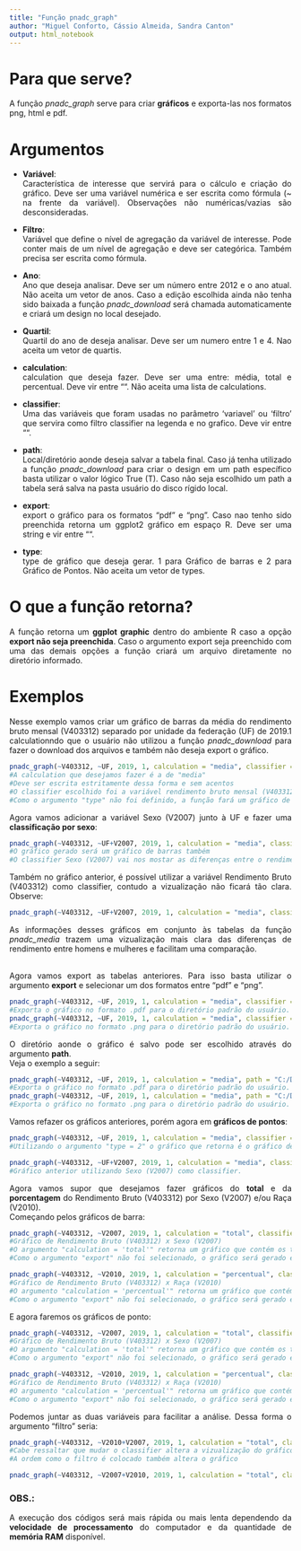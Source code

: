 ```yaml
---
title: "Função pnadc_graph"
author: "Miguel Conforto, Cássio Almeida, Sandra Canton"
output: html_notebook
---
```

# Para que serve?
<div style="text-align: justify">
  A função _pnadc_graph_ serve para criar **gráficos** e exporta-las nos formatos png, html e pdf.
  
# Argumentos
<div style="text-align: justify">
* **Variável**:
<br/> Característica de interesse que servirá para o cálculo e criação do gráfico. Deve ser uma variável numérica e ser escrita como fórmula (~ na frente da variável). Observações não numéricas/vazias são desconsideradas.

* **Filtro**:
<br/> Variável que define o nível de agregação da variável de interesse. Pode conter mais de um nível de agregação e deve ser categórica. Também precisa ser escrita como fórmula.

* **Ano**:
<br/> Ano que deseja analisar. Deve ser um número entre 2012 e o ano atual. Não aceita um vetor de anos. Caso a edição escolhida ainda não tenha sido baixada a função _pnadc_download_ será chamada automaticamente e criará um design no local desejado.

* **Quartil**: 
<br/> Quartil do ano de deseja analisar. Deve ser um numero entre 1 e 4. Nao aceita um vetor de quartis.

* **calculation**:
<br/> calculation que deseja fazer. Deve ser uma entre: média, total e percentual. Deve vir entre "". Não aceita uma lista de calculations.

* **classifier**:
<br/> Uma das variáveis que foram usadas no parâmetro 'variavel' ou 'filtro' que servira como filtro classifier na legenda e no grafico. Deve vir entre "".

* **path**:
<br/> Local/diretório aonde deseja salvar a tabela final. Caso já tenha utilizado a função _pnadc_download_ para criar o design em um path específico basta utilizar o valor lógico True (T). Caso não seja escolhido um path a tabela será salva na pasta usuário do disco rígido local.

* **export**:
<br/> export o gráfico para os formatos "pdf" e "png". Caso nao tenho sido preenchida retorna um ggplot2 gráfico em espaço R. Deve ser uma string e vir entre "".

* **type**:
<br/> type de gráfico que deseja gerar. 1 para Gráfico de barras e 2 para Gráfico de Pontos. Não aceita um vetor de types.

# O que a função retorna?
<div style="text-align: justify">
  A função retorna um **ggplot graphic** dentro do ambiente R caso a opção **export não seja preenchida**. Caso o argumento export seja preenchido com uma das demais opções a função criará um arquivo diretamente no diretório informado.
  
# Exemplos
<div style="text-align: justify">
  Nesse exemplo vamos criar um gráfico de barras da média do rendimento bruto mensal (V403312) separado por unidade da federação (UF) de 2019.1 calculationndo que o usuário não utilizou a função _pnadc_download_ para fazer o download dos arquivos e também não deseja export o gráfico.
  
```r
pnadc_graph(~V403312, ~UF, 2019, 1, calculation = "media", classifier = "V403312")
#A calculation que desejamos fazer é a de "media"
#Deve ser escrita estritamente dessa forma e sem acentos
#O classifier escolhido foi a variável rendimento bruto mensal (V403312)
#Como o argumento "type" não foi definido, a função fará um gráfico de barras
```
<div style="text-align: justify">
  Agora vamos adicionar a variável Sexo (V2007) junto à UF e fazer uma **classificação por sexo**:

```r
pnadc_graph(~V403312, ~UF+V2007, 2019, 1, calculation = "media", classifier = "V2007")
#O gráfico gerado será um gráfico de barras também
#O classifier Sexo (V2007) vai nos mostar as diferenças entre o rendimento bruto de cada Sexo
```

<div style="text-align: justify">
  Também no gráfico anterior, é possível utilizar a variável Rendimento Bruto (V403312) como classifier, contudo a vizualização não ficará tão clara. Observe:
  
```r
pnadc_graph(~V403312, ~UF+V2007, 2019, 1, calculation = "media", classifier = "V403312")
```

<div style="text-align: justify">
  As informações desses gráficos em conjunto às tabelas da função _pnadc_media_ trazem uma vizualização mais clara das diferenças de rendimento entre homens e mulheres e facilitam uma comparação.

<br/>   Agora vamos export as tabelas anteriores. Para isso basta utilizar o argumento **export** e selecionar um dos formatos entre "pdf" e "png".
```r
pnadc_graph(~V403312, ~UF, 2019, 1, calculation = "media", classifier = "V403312", export = "pdf")
#Exporta o gráfico no formato .pdf para o diretório padrão do usuário.
pnadc_graph(~V403312, ~UF, 2019, 1, calculation = "media", classifier = "V403312", export = "png")
#Exporta o gráfico no formato .png para o diretório padrão do usuário.
```
<div style="text-align: justify">
  O diretório aonde o gráfico é salvo pode ser escolhido através do argumento **path**.
<br/>Veja o exemplo a seguir:

```r
pnadc_graph(~V403312, ~UF, 2019, 1, calculation = "media", path = "C:/Dados_PNADc", classifier = "V403312", export = "pdf")
#Exporta o gráfico no formato .pdf para o diretório padrão do usuário.
pnadc_graph(~V403312, ~UF, 2019, 1, calculation = "media", path = "C:/Dados_PNADc", classifier = "V403312", export = "png")
#Exporta o gráfico no formato .png para o diretório padrão do usuário.
```

<div style="text-align: justify">
  Vamos refazer os gráficos anteriores, porém agora em **gráficos de pontos**:
```r
pnadc_graph(~V403312, ~UF, 2019, 1, calculation = "media", classifier = "V403312", type = 2)
#Utilizando o argumento "type = 2" o gráfico que retorna é o gráfico de pontos ao invés do gráfico de barras.
```

  
```r
pnadc_graph(~V403312, ~UF+V2007, 2019, 1, calculation = "media", classifier = "V2007", type = 2)
#Gráfico anterior utilizando Sexo (V2007) como classifier.
```
<div style="text-align: justify">
  Agora vamos supor que desejamos fazer gráficos do **total** e da **porcentagem** do Rendimento Bruto (V403312) por Sexo (V2007) e/ou Raça (V2010).
<br/> Começando pelos gráficos de barra:

```r
pnadc_graph(~V403312, ~V2007, 2019, 1, calculation = "total", classifier = "V2007")
#Gráfico de Rendimento Bruto (V403312) x Sexo (V2007)
#O argumento "calculation = 'total'" retorna um gráfico que contém os totais da variável Rendimento Bruto (V403312)
#Como o argumento "export" não foi selecionado, o gráfico será gerado em ambiente R
```

```r
pnadc_graph(~V403312, ~V2010, 2019, 1, calculation = "percentual", classifier = "V403312")
#Gráfico de Rendimento Bruto (V403312) x Raça (V2010)
#O argumento "calculation = 'percentual'" retorna um gráfico que contém os percentuais da variável Rendimento Bruto (V403312)
#Como o argumento "export" não foi selecionado, o gráfico será gerado em ambiente R
```
<div style="text-align: justify">
  E agora faremos os gráficos de ponto:

```r
pnadc_graph(~V403312, ~V2007, 2019, 1, calculation = "total", classifier = "V403312", type = 2)
#Gráfico de Rendimento Bruto (V403312) x Sexo (V2007)
#O argumento "calculation = 'total'" retorna um gráfico que contém os totais da variável Rendimento Bruto (V403312)
#Como o argumento "export" não foi selecionado, o gráfico será gerado em ambiente R
```

```r
pnadc_graph(~V403312, ~V2010, 2019, 1, calculation = "percentual", classifier = "V403312", type = 2)
#Gráfico de Rendimento Bruto (V403312) x Raça (V2010)
#O argumento "calculation = 'percentual'" retorna um gráfico que contém os percentuais da variável Rendimento Bruto (V403312)
#Como o argumento "export" não foi selecionado, o gráfico será gerado em ambiente R
```

<div style="text-align: justify">
  Podemos juntar as duas variáveis para facilitar a análise. Dessa forma o argumento "filtro" seria:
  
```r
pnadc_graph(~V403312, ~V2010+V2007, 2019, 1, calculation = "total", classifier = "V2007", type = 1)
#Cabe ressaltar que mudar o classifier altera a vizualização do gráfico
#A ordem como o filtro é colocado também altera o gráfico
```

```r
pnadc_graph(~V403312, ~V2007+V2010, 2019, 1, calculation = "total", classifier = "V2010", type = 1)
```

### OBS.:
<div style="text-align: justify">
A execução dos códigos será mais rápida ou mais lenta dependendo da **velocidade de processamento** do computador e da quantidade de **memória RAM** disponível.
